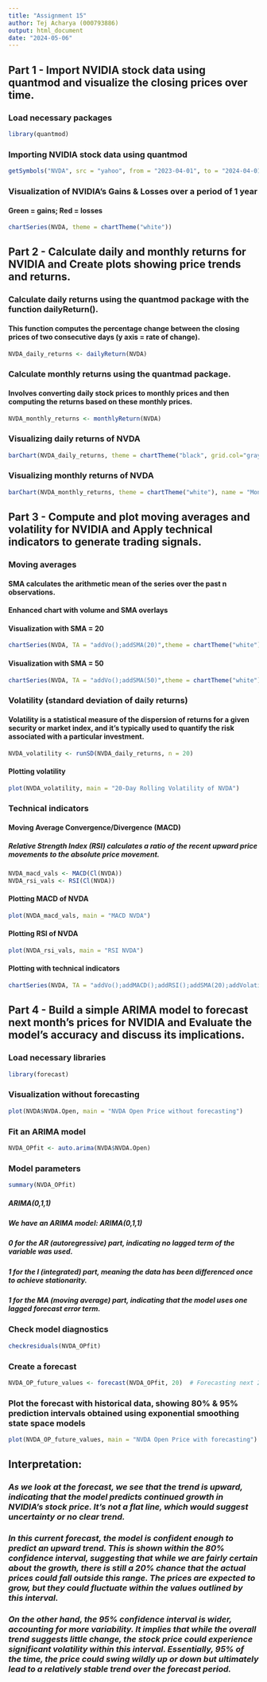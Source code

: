 ---
title: "Assignment 15"
author: Tej Acharya (000793886)
output: html_document
date: "2024-05-06"
---

## **Part 1 - Import NVIDIA stock data using quantmod and visualize the closing prices over time.**

### **Load necessary packages**

```{r, message=FALSE, warning=FALSE}
library(quantmod)
```

### **Importing NVIDIA stock data using quantmod**

```{r}
getSymbols("NVDA", src = "yahoo", from = "2023-04-01", to = "2024-04-01")
```

### **Visualization of NVIDIA's Gains & Losses over a period of 1 year**

#### **Green = gains; Red = losses**

```{r}
chartSeries(NVDA, theme = chartTheme("white"))
```

## **Part 2 - Calculate daily and monthly returns for NVIDIA and Create plots showing price trends and returns.**

### **Calculate daily returns using the quantmod package with the function dailyReturn().**

#### **This function computes the percentage change between the closing prices of two consecutive days (y axis = rate of change).**

```{r}
NVDA_daily_returns <- dailyReturn(NVDA)
```

### **Calculate monthly returns using the quantmad package.**

#### **Involves converting daily stock prices to monthly prices and then computing the returns based on these monthly prices.**

```{r}
NVDA_monthly_returns <- monthlyReturn(NVDA)
```

### **Visualizing daily returns of NVDA**

```{r}
barChart(NVDA_daily_returns, theme = chartTheme("black", grid.col="gray"), name =  "Daily Returns for NVDA")
```

### **Visualizing monthly returns of NVDA**

```{r}
barChart(NVDA_monthly_returns, theme = chartTheme("white"), name = "Monthly Returns for NVDA")
```

## **Part 3 - Compute and plot moving averages and volatility for NVIDIA and Apply technical indicators to generate trading signals.**

### **Moving averages**

#### **SMA calculates the arithmetic mean of the series over the past n observations.**

#### **Enhanced chart with volume and SMA overlays**

#### **Visualization with SMA = 20**

```{r}
chartSeries(NVDA, TA = "addVo();addSMA(20)",theme = chartTheme("white"))
```

#### **Visualization with SMA = 50**

```{r}
chartSeries(NVDA, TA = "addVo();addSMA(50)",theme = chartTheme("white"))
```

### **Volatility (standard deviation of daily returns)**

#### **Volatility is a statistical measure of the dispersion of returns for a given security or market index, and it's typically used to quantify the risk associated with a particular investment.**

```{r}
NVDA_volatility <- runSD(NVDA_daily_returns, n = 20)
```

#### **Plotting volatility**

```{r}
plot(NVDA_volatility, main = "20-Day Rolling Volatility of NVDA")
```

### **Technical indicators**

#### **Moving Average Convergence/Divergence (MACD)**

##### **Relative Strength Index (RSI) calculates a ratio of the recent upward price movements to the absolute price movement.**

```{r}
NVDA_macd_vals <- MACD(Cl(NVDA))
NVDA_rsi_vals <- RSI(Cl(NVDA))
```

#### **Plotting MACD of NVDA**

```{r}
plot(NVDA_macd_vals, main = "MACD NVDA")
```

#### **Plotting RSI of NVDA**

```{r}
plot(NVDA_rsi_vals, main = "RSI NVDA")
```

#### **Plotting with technical indicators**

```{r}
chartSeries(NVDA, TA = "addVo();addMACD();addRSI();addSMA(20);addVolatility()",theme = chartTheme("white"))
```

## **Part 4 - Build a simple ARIMA model to forecast next month's prices for NVIDIA and Evaluate the model’s accuracy and discuss its implications.**

### **Load necessary libraries**

```{r, message=FALSE, warning=FALSE}
library(forecast)
```

### **Visualization without forecasting**

```{r}
plot(NVDA$NVDA.Open, main = "NVDA Open Price without forecasting")
```

### **Fit an ARIMA model**

```{r}
NVDA_OPfit <- auto.arima(NVDA$NVDA.Open)
```

### **Model parameters**

```{r}
summary(NVDA_OPfit)
```

##### **ARIMA(0,1,1)**

##### **We have an ARIMA model: ARIMA(0,1,1)**

##### **0 for the AR (autoregressive) part, indicating no lagged term of the variable was used.**

##### **1 for the I (integrated) part, meaning the data has been differenced once to achieve stationarity.**

##### **1 for the MA (moving average) part, indicating that the model uses one lagged forecast error term.**

### **Check model diagnostics**

```{r, message=FALSE, warning=FALSE}
checkresiduals(NVDA_OPfit)
```

### **Create a forecast**

```{r}
NVDA_OP_future_values <- forecast(NVDA_OPfit, 20)  # Forecasting next 20 values
```

### **Plot the forecast with historical data, showing 80% & 95% prediction intervals obtained using exponential smoothing state space models**

```{r}
plot(NVDA_OP_future_values, main = "NVDA Open Price with forecasting")
```

## **Interpretation:**

### ***As we look at the forecast, we see that the trend is upward, indicating that the model predicts continued growth in NVIDIA’s stock price. It’s not a flat line, which would suggest uncertainty or no clear trend.***

### ***In this current forecast, the model is confident enough to predict an upward trend. This is shown within the 80% confidence interval, suggesting that while we are fairly certain about the growth, there is still a 20% chance that the actual prices could fall outside this range. The prices are expected to grow, but they could fluctuate within the values outlined by this interval.***

### ***On the other hand, the 95% confidence interval is wider, accounting for more variability. It implies that while the overall trend suggests little change, the stock price could experience significant volatility within this interval. Essentially, 95% of the time, the price could swing wildly up or down but ultimately lead to a relatively stable trend over the forecast period.***
